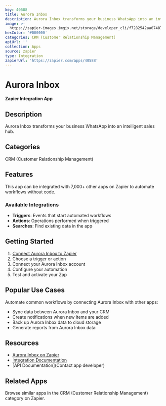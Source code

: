```yaml
---
key: 40588
title: Aurora Inbox
description: Aurora Inbox transforms your business WhatsApp into an intelligent sales hub.
image: >-
  https://zapier-images.imgix.net/storage/developer_cli/f7282542aa07487b64b98e5a88d90aef.png?auto=format%2Ccompress&ixlib=python-3.0.0&q=50
hexColor: '#000000'
categories: CRM (Customer Relationship Management)
apiUrl: ''
collection: Apps
source: zapier
type: Integration
zapierUrl: 'https://zapier.com/apps/40588'
---
```

# Aurora Inbox

**Zapier Integration App**

## Description

Aurora Inbox transforms your business WhatsApp into an intelligent sales hub.

## Categories

CRM (Customer Relationship Management)

## Features

This app can be integrated with 7,000+ other apps on Zapier to automate workflows without code.

### Available Integrations

- **Triggers**: Events that start automated workflows
- **Actions**: Operations performed when triggered
- **Searches**: Find existing data in the app

## Getting Started

1. [Connect Aurora Inbox to Zapier](https://zapier.com/apps/40588)
2. Choose a trigger or action
3. Connect your Aurora Inbox account
4. Configure your automation
5. Test and activate your Zap

## Popular Use Cases

Automate common workflows by connecting Aurora Inbox with other apps:

- Sync data between Aurora Inbox and your CRM
- Create notifications when new items are added
- Back up Aurora Inbox data to cloud storage
- Generate reports from Aurora Inbox data

## Resources

- [Aurora Inbox on Zapier](https://zapier.com/apps/40588)
- [Integration Documentation](https://zapier.com/apps/40588/integrations)
- [API Documentation](Contact app developer)

## Related Apps

Browse similar apps in the CRM (Customer Relationship Management) category on Zapier.
